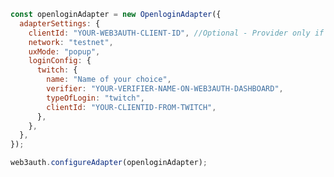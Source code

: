 ```js
const openloginAdapter = new OpenloginAdapter({
  adapterSettings: {
    clientId: "YOUR-WEB3AUTH-CLIENT-ID", //Optional - Provider only if you haven't provided it in the Web3Auth Instantiation Code
    network: "testnet",
    uxMode: "popup",
    loginConfig: {
      twitch: {
        name: "Name of your choice",
        verifier: "YOUR-VERIFIER-NAME-ON-WEB3AUTH-DASHBOARD",
        typeOfLogin: "twitch",
        clientId: "YOUR-CLIENTID-FROM-TWITCH",
      },
    },
  },
});

web3auth.configureAdapter(openloginAdapter);
```
